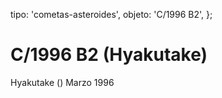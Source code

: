 
  tipo: 'cometas-asteroides',
  objeto: 'C/1996 B2',
};

# C/1996 B2 (Hyakutake)

<Imagen
  src="registro/c1996-b2_20121200_c1996b2.jpg"
  fecha="20121200"
/>

Hyakutake () Marzo 1996

<Imagen
  src="registro/c1996-b2_20121200_hyakutake_carta.gif"
  fecha="20121200"
/>
